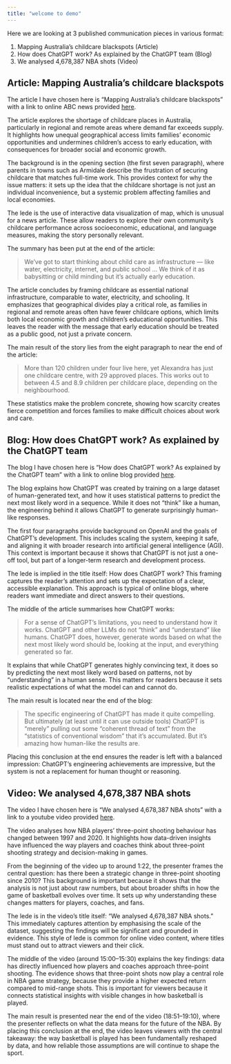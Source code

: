 ```yaml
---
title: "welcome to demo"
---
```


Here we are looking at 3 published communication pieces in various format:

1.  Mapping Australia's childcare blackspots (Article)
2.  How does ChatGPT work? As explained by the ChatGPT team (Blog)
3.  We analysed 4,678,387 NBA shots (Video)

## Article: Mapping Australia's childcare blackspots

The article I have chosen here is “Mapping Australia’s childcare blackspots” with a link to online ABC news provided [here](https://www.abc.net.au/news/2022-03-22/mapping-australia-s-childcare-blackspots/100894808?utm_campaign=abc_news_web&utm_content=link&utm_medium=content_shared&utm_source=abc_news_web).

The article explores the shortage of childcare places in Australia, particularly in regional and remote areas where demand far exceeds supply. It highlights how unequal geographical access limits families’ economic opportunities and undermines children’s access to early education, with consequences for broader social and economic growth.

The background is in the opening section (the first seven paragraph), where parents in towns such as Armidale describe the frustration of securing childcare that matches full-time work. This provides context for why the issue matters: it sets up the idea that the childcare shortage is not just an individual inconvenience, but a systemic problem affecting families and local economies.

The lede is the use of interactive data visualization of map, which is unusual for a news article. These allow readers to explore their own community’s childcare performance across socioeconomic, educational, and language measures, making the story personally relevant.

The summary has been put at the end of the article:

> We’ve got to start thinking about child care as infrastructure — like water, electricity, internet, and public school ... We think of it as babysitting or child minding but it’s actually early education.

The article concludes by framing childcare as essential national infrastructure, comparable to water, electricity, and schooling. It emphasizes that geographical divides play a critical role, as families in regional and remote areas often have fewer childcare options, which limits both local economic growth and children’s educational opportunities. This leaves the reader with the message that early education should be treated as a public good, not just a private concern.

The main result of the story lies from the eight paragraph to near the end of the article:

> More than 120 children under four live here, yet Alexandra has just one childcare centre, with 29 approved places. This works out to between 4.5 and 8.9 children per childcare place, depending on the neighbourhood.

These statistics make the problem concrete, showing how scarcity creates fierce competition and forces families to make difficult choices about work and care.

## Blog: How does ChatGPT work? As explained by the ChatGPT team

The blog I have chosen here is “How does ChatGPT work? As explained by the ChatGPT team” with a link to online blog provided [here](https://blog.pragmaticengineer.com/how-does-chatgpt-work/).

The blog explains how ChatGPT was created by training on a large dataset of human-generated text, and how it uses statistical patterns to predict the next most likely word in a sequence. While it does not “think” like a human, the engineering behind it allows ChatGPT to generate surprisingly human-like responses.

The first four paragraphs provide background on OpenAI and the goals of ChatGPT’s development. This includes scaling the system, keeping it safe, and aligning it with broader research into artificial general intelligence (AGI). This context is important because it shows that ChatGPT is not just a one-off tool, but part of a longer-term research and development process.

The lede is implied in the title itself: How does ChatGPT work? This framing captures the reader’s attention and sets up the expectation of a clear, accessible explanation. This approach is typical of online blogs, where readers want immediate and direct answers to their questions.

The middle of the article summarises how ChatGPT works:

> For a sense of ChatGPT’s limitations, you need to understand how it works. ChatGPT and other LLMs do not “think” and “understand” like humans. ChatGPT does, however, generate words based on what the next most likely word should be, looking at the input, and everything generated so far.

It explains that while ChatGPT generates highly convincing text, it does so by predicting the next most likely word based on patterns, not by “understanding” in a human sense. This matters for readers because it sets realistic expectations of what the model can and cannot do.

The main result is located near the end of the blog:

> The specific engineering of ChatGPT has made it quite compelling. But ultimately (at least until it can use outside tools) ChatGPT is “merely” pulling out some “coherent thread of text” from the “statistics of conventional wisdom” that it’s accumulated. But it’s amazing how human-like the results are.

Placing this conclusion at the end ensures the reader is left with a balanced impression: ChatGPT’s engineering achievements are impressive, but the system is not a replacement for human thought or reasoning.

## Video: We analysed 4,678,387 NBA shots

The video I have chosen here is “We analysed 4,678,387 NBA shots” with a link to a youtube video provided [here](https://www.youtube.com/watch?v=yh5c3duQQ1w).

The video analyses how NBA players’ three-point shooting behaviour has changed between 1997 and 2020. It highlights how data-driven insights have influenced the way players and coaches think about three-point shooting strategy and decision-making in games.

From the beginning of the video up to around 1:22, the presenter frames the central question: has there been a strategic change in three-point shooting since 2010? This background is important because it shows that the analysis is not just about raw numbers, but about broader shifts in how the game of basketball evolves over time. It sets up why understanding these changes matters for players, coaches, and fans.

The lede is in the video’s title itself: “We analysed 4,678,387 NBA shots.” This immediately captures attention by emphasising the scale of the dataset, suggesting the findings will be significant and grounded in evidence. This style of lede is common for online video content, where titles must stand out to attract viewers and their click.

The middle of the video (around 15:00–15:30) explains the key findings: data has directly influenced how players and coaches approach three-point shooting. The evidence shows that three-point shots now play a central role in NBA game strategy, because they provide a higher expected return compared to mid-range shots. This is important for viewers because it connects statistical insights with visible changes in how basketball is played.

The main result is presented near the end of the video (18:51–19:10), where the presenter reflects on what the data means for the future of the NBA. By placing this conclusion at the end, the video leaves viewers with the central takeaway: the way basketball is played has been fundamentally reshaped by data, and how reliable those assumptions are will continue to shape the sport.
